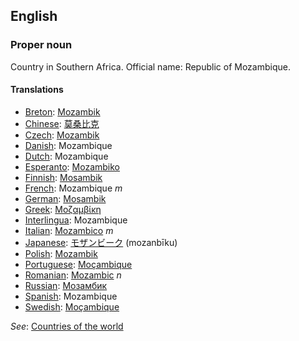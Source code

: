 ==English==

===Proper noun===

Country in Southern Africa. Official name: Republic of Mozambique.

====Translations====
*[[Breton]]: [[Mozambik]]
*[[Chinese]]: [[莫桑比克]]
*[[Czech]]: [[Mozambik]]
*[[Danish]]: Mozambique
*[[Dutch]]: Mozambique
*[[Esperanto]]: [[Mozambiko]]
*[[Finnish]]: [[Mosambik]]
*[[French]]: Mozambique ''m''
*[[German]]: [[Mosambik]]
*[[Greek]]: [[Μοζαμβίκη]]
*[[Interlingua]]: Mozambique
*[[Italian]]: [[Mozambico]] ''m''
*[[Japanese]]: [[モザンビーク]] (mozanbīku)
*[[Polish]]: [[Mozambik]]
*[[Portuguese]]: [[Moçambique]]
*[[Romanian]]: [[Mozambic]] ''n''
*[[Russian]]: [[Мозамбик]]
*[[Spanish]]: Mozambique
*[[Swedish]]: [[Moçambique]]

''See'': [[Countries of the world]]